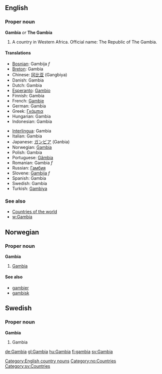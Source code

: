 ==English==
===Proper noun===
'''Gambia''' ''or'' '''The Gambia'''

# A country in Western Africa.  Official name: The Republic of The Gambia.

====Translations====
{{top}}
*[[Bosnian]]: Gambija ''f''
*[[Breton]]: Gambia
*Chinese: [[冈比亚]] (Gangbiya)
*Danish: Gambia
*Dutch: Gambia
*[[Esperanto]]: [[Gambio]]
*Finnish: Gambia
*French: [[Gambie]]
*German: Gambia
*Greek: [[Γκάμπια]]
*Hungarian: Gambia
*Indonesian: Gambia
{{mid}}
*[[Interlingua]]: Gambia
*Italian: Gambia
*Japanese: [[ガンビア]] (Ganbia)
*Norwegian: [[#Norwegian|Gambia]]
*Polish: Gambia
*Portuguese: [[Gâmbia]]
*Romanian: Gambia ''f''
*Russian: [[Гамбия]]
*Slovene: [[Gambija]] ''f''
*Spanish: Gambia
*Swedish: Gambia
*Turkish: [[Gambiya]]
{{bottom}}

===See also===
*[[Countries of the world]]
*[[w:Gambia]]
[[Category:English country nouns]]

==Norwegian==
===Proper noun===
'''Gambia'''
#[[#English|Gambia]]
====See also====
*[[gambier]]
*[[gambisk]]

==Swedish==
===Proper noun===
'''Gambia'''
#Gambia

[[Category:no:Countries]]
[[Category:sv:Countries]]

[[de:Gambia]]
[[gl:Gambia]]
[[hu:Gambia]]
[[fi:gambia]]
[[sv:Gambia]]